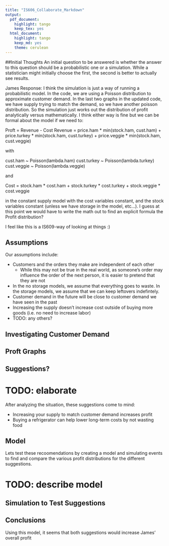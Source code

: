 ```yaml
---
title: "IS606_Collaborate_Markdown"
output:
  pdf_document:
    highlight: tango
    keep_tex: yes
  html_document:
    highlight: tango
    keep_md: yes
    theme: cerulean
---
```



##Initial Thoughts
An initial question to be answered is whether the answer to this question should be a probabilistic one or a simulation.  While a statistician might initially choose the first, the second is better to actually see results.

James Response: I think the simulation is just a way of running a probabilistic model. In the code, we are using a Poisson distribution to approximate customer demand. In the last two graphs in the updated code, we have supply trying to match the demand, so we have another poisson distribution. So the simulation just works out the distribution of profit analytically versus mathematically. I think either way is fine but we can be formal about the model if we need to:

Proft = Revenue - Cost
Revenue = price.ham * min(stock.ham, cust.ham) + price.turkey * min(stock.ham, cust.turkey) + price.veggie * min(stock.ham, cust.veggie)

with

cust.ham ~ Poisson(lambda.ham)
cust.turkey ~ Poisson(lambda.turkey)
cust.veggie ~ Poisson(lambda.veggie)

and

Cost = stock.ham * cost.ham + stock.turkey * cost.turkey + stock.veggie * cost.veggie

in the constant supply model with the cost variables constant, and the stock variables constant (unless we have storage in the model, etc...). I guess at this point we would have to write the math out to find an explicit formula the Profit distribution? 


I feel like this is a IS609-way of looking at things :)


## Assumptions

Our assumptions include:

* Customers and the orders they make are independent of each other
    + While this may not be true in the real world, as someone's order may influence the order of the next person, it is easier to pretend that they are not
* In the no storage models, we assume that everything goes to waste. In the storage models, we assume that we can keep leftovers indefintely.
* Customer demand in the future will be close to customer demand we have seen in the past
* Increasing the supply doesn't increase cost outside of buying more goods (i.e. no need to increase labor)
* TODO: any others?

## Investigating Customer Demand


## Proft Graphs 


## Suggestions?

# TODO: elaborate
After analyzing the situation, these suggestions come to mind:

  * Increasing your supply to match customer demand increases profit
  * Buying a refrigerator can help lower long-term costs by not wasting food 


## Model

Lets test these recoomendations by creating a model and simulating events to find and compare the various profit distributions for the different suggestions. 

# TODO: describe model


## Simulation to Test Suggestions



## Conclusions


Using this model, it seems that both suggestions would increase James' overall profit